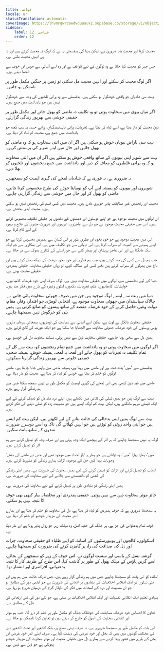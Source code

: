```yaml
---
title: فیاضی
locale: ur
statusTranslation: automatic
coverImage: https://lhvmrqwrcowdvduuaukz.supabase.co/storage/v1/object/public/strapi-uploads/small_cover-educacion-fundamental.webp-2d51a7828a2b1309555be27f7e2a61a0.webp
sidebar:
    label: 12. فیاضی
    order: 12
---
```

محبت کرنا اور محبت پانا ضروری ہے، لیکن دنیا کی بدقسمتی یہ ہے کہ لوگ نہ محبت کرتے ہیں اور نہ ہی انہیں محبت ملتی ہے۔

جس چیز کو محبت کہا جاتا ہے وہ لوگوں کے لیے ناواقف ہے اور وہ اسے آسانی سے جوش اور خوف سے الجھا دیتے ہیں۔

اگر لوگ محبت کر سکتے اور انہیں محبت مل سکتی تو زمین پر جنگیں مکمل طور پر ناممکن ہو جاتیں۔

بہت سی شادیاں جو واقعی خوشگوار ہو سکتی ہیں، بدقسمتی سے وہ پرانی تلخیوں کی وجہ سے خوشگوار نہیں ہیں جو یادداشت میں جمع ہیں۔

اگر میاں بیوی میں سخاوت ہوتی تو وہ تکلیف دہ ماضی کو بھول جاتے اور مکمل طور پر حقیقی خوشی سے بھرپور زندگی گزارتے۔

ذہن محبت کو مار دیتا ہے، اسے تباہ کر دیتا ہے۔ تجربات، پرانی ناپسندیدگیاں، پرانے حسد، یہ سب کچھ جو یادداشت میں جمع ہے، محبت کو تباہ کر دیتا ہے۔

بہت سی ناراض بیویاں خوش ہو سکتی ہیں اگر ان میں اتنی سخاوت ہو کہ وہ ماضی کو بھول جائیں اور حال میں اپنے شوہر کی پرستش کریں۔

بہت سے شوہر اپنی بیویوں کے ساتھ واقعی خوش ہو سکتے ہیں اگر ان میں اتنی سخاوت ہو کہ وہ پرانی غلطیوں کو معاف کر دیں اور یادداشت میں جمع رنجشوں اور تلخیوں کو بھلا دیں۔

یہ ضروری ہے، یہ فوری ہے کہ شادیاں لمحے کی گہری اہمیت کو سمجھیں۔

شوہروں اور بیویوں کو ہمیشہ اپنے آپ کو نوبیاہتا جوڑے کی طرح محسوس کرنا چاہیے، ماضی کو بھول کر اور حال میں خوشی سے زندگی گزارنی چاہیے۔

محبت اور رنجشیں غیر مطابقت پذیر جوہری مادے ہیں۔ محبت میں کسی قسم کی رنجشیں نہیں ہو سکتی ہیں۔ محبت ابدی بخشش ہے۔

ان لوگوں میں محبت موجود ہے جو اپنے دوستوں اور دشمنوں کے دکھوں پر حقیقی تکلیف محسوس کرتے ہیں۔ اس میں حقیقی محبت موجود ہے جو دل سے عاجزوں، غریبوں اور ضرورت مندوں کی فلاح و بہبود کے لیے کام کرتا ہے۔

اس میں محبت موجود ہے جو خود بخود اور فطری طور پر اس کسان سے ہمدردی محسوس کرتا ہے جو اپنے پسینے سے کھیت کو سیراب کرتا ہے، اس دیہاتی سے جو تکلیف میں ہے، اس بھکاری سے جو ایک سکہ مانگتا ہے اور اس عاجز پریشان اور بیمار کتے سے جو راستے کے کنارے بھوک سے مر جاتا ہے۔

جب ہم دل سے کسی کی مدد کرتے ہیں، جب ہم فطری اور خود بخود درخت کی دیکھ بھال کرتے ہیں اور باغ میں پھولوں کو سیراب کرتے ہیں بغیر کسی کے مطالبہ کیے، تو وہاں حقیقی سخاوت، حقیقی ہمدردی، حقیقی محبت ہوتی ہے۔

دنیا کے لیے بدقسمتی سے، لوگوں میں حقیقی سخاوت نہیں ہے۔ لوگ صرف اپنی خود غرضانہ کامیابیوں، خواہشات، کامیابیوں، علم، تجربات، دکھوں، لذتوں وغیرہ کے بارے میں فکر مند ہیں۔

دنیا میں بہت سے ایسے لوگ موجود ہیں جن میں صرف جھوٹی سخاوت پائی جاتی ہے۔ چالاک سیاستدان میں جھوٹی سخاوت موجود ہے، انتخابی لومڑی جو اقتدار، وقار، مقام، دولت وغیرہ حاصل کرنے کے خود غرضانہ مقصد کے ساتھ پیسوں کو ضائع کرتی ہے۔ ہمیں بلی کو خرگوش نہیں سمجھنا چاہیے۔

حقیقی سخاوت بالکل بے لوث ہے، لیکن اسے آسانی سے سیاست کی لومڑیوں، بدمعاش سرمایہ داروں، ہوس پرستوں کی خود غرضانہ جھوٹی سخاوت سے الجھایا جا سکتا ہے جو ایک عورت کی لالچ کرتے ہیں۔

ہمیں دل سے سخی ہونا چاہیے۔ حقیقی سخاوت ذہن سے نہیں ہوتی، مستند سخاوت دل کی خوشبو ہے۔

اگر لوگوں میں سخاوت ہوتی تو وہ یادداشت میں جمع تمام رنجشوں کو، بہت سے کل کے تمام تکلیف دہ تجربات کو بھول جاتے اور لمحہ بہ لمحہ، ہمیشہ خوش، ہمیشہ سخی، حقیقی خلوص سے بھرپور زندگی گزارنا سیکھتے۔

بدقسمتی سے 'میں' یادداشت ہے اور ماضی میں رہتا ہے، ہمیشہ ماضی میں واپس جانا چاہتا ہے۔ ماضی لوگوں کو ختم کر دیتا ہے، خوشی کو تباہ کر دیتا ہے، محبت کو مار دیتا ہے۔

ماضی میں قید ذہن کبھی بھی اس لمحے کی گہری اہمیت کو مکمل طور پر نہیں سمجھ سکتا جس میں ہم زندگی گزار رہے ہیں۔

بہت سے لوگ ہیں جو ہمیں تسلی کی تلاش میں لکھتے ہیں، اپنے درد مند دل کو ٹھیک کرنے کے لیے ایک قیمتی مرہم مانگتے ہیں، لیکن بہت کم لوگ ایسے ہیں جو مصیبت زدہ کو تسلی دینے کی فکر کرتے ہیں۔

بہت سے لوگ ہمیں اپنی بدحالی کی حالت بتانے کے لیے لکھتے ہیں، لیکن بہت کم ایسے ہیں جو اپنی واحد روٹی کو توڑتے ہیں جو انہیں کھلائے گی تاکہ وہ اسے دوسرے ضرورت مندوں کے ساتھ بانٹ سکیں۔

لوگ یہ نہیں سمجھنا چاہتے کہ ہر اثر کے پیچھے ایک وجہ ہوتی ہے اور صرف وجہ کو تبدیل کرنے سے ہم اثر کو تبدیل کرتے ہیں۔

'میں'، ہمارا پیارا 'میں'، وہ توانائی ہے جو ہمارے آباؤ اجداد میں موجود تھی اور جس نے ماضی کی بعض وجوہات پیدا کیں جن کے موجودہ اثرات ہماری زندگی کو مشروط کرتے ہیں۔

اسباب کو تبدیل کرنے اور اثرات کو تبدیل کرنے کے لیے ہمیں سخاوت کی ضرورت ہے۔ ہمیں اپنی زندگی کی کشتی کو دانشمندی سے چلانے کے لیے سخاوت کی ضرورت ہے۔

ہمیں اپنی زندگی کو بنیادی طور پر تبدیل کرنے کے لیے سخاوت کی ضرورت ہے۔

جائز موثر سخاوت ذہن سے نہیں ہوتی۔ حقیقی ہمدردی اور مخلصانہ پیار کبھی بھی خوف کا نتیجہ نہیں ہو سکتے۔

یہ سمجھنا ضروری ہے کہ خوف ہمدردی کو تباہ کر دیتا ہے، دل کی سخاوت کو ختم کر دیتا ہے اور ہمارے اندر محبت کی مزیدار خوشبو کو ختم کر دیتا ہے۔

خوف تمام بدعنوانی کی جڑ ہے، ہر جنگ کی خفیہ اصل، وہ مہلک زہر جو زوال پذیر ہوتا ہے اور مار دیتا ہے۔

اسکولوں، کالجوں اور یونیورسٹیوں کے اساتذہ کو اپنے طلباء کو حقیقی سخاوت، جرات اور دل کی صداقت کی راہ پر گامزن کرنے کی ضرورت کو سمجھنا چاہیے۔

گزشتہ نسل کے باسی اور سست لوگوں نے، اس خوف کے زہر کو سمجھنے کے بجائے، اسے گرین ہاؤس کے مہلک پھول کے طور پر کاشت کیا۔ اس طرح کے طریقہ کار کا نتیجہ بدعنوانی، افراتفری اور انتشار تھا۔

اساتذہ کو اس وقت کو سمجھنا چاہیے جس میں ہم زندگی گزار رہے ہیں، جس نازک حالت میں ہم ہیں اور نئی نسلوں کو ایک انقلابی اخلاقیات کی بنیادوں پر اٹھانے کی ضرورت ہے جو ایٹمی دور کے مطابق ہو جو ان مصیبت اور درد کے لمحات میں فکر کی باوقار گرج کے درمیان شروع ہو رہا ہے۔

بنیادی تعلیم ایک انقلابی نفسیات اور ایک انقلابی اخلاقیات پر مبنی ہے، جو نئے دور کی نئی ارتعاش کی تال کے مطابق ہے۔

تعاون کا احساس خود غرضانہ مسابقت کی خوفناک جنگ کو مکمل طور پر ختم کر دے گا۔ جب ہم موثر اور انقلابی سخاوت کے اصول کو خارج کر دیتے ہیں تو تعاون کرنا ناممکن ہو جاتا ہے۔

اس بات کو مکمل طور پر سمجھنا ضروری ہے، نہ صرف ذہنی سطح پر، بلکہ لاشعور اور تحت الشعور ذہن کے مختلف گوشوں میں بھی کہ بخل اور خود غرضی کی دہشت کیا ہے۔ صرف اپنے اندر خود غرضی اور بخل کے بارے میں شعور پیدا کرنے سے ہمارے دل میں حقیقی محبت اور موثر سخاوت کی مزیدار خوشبو پھوٹتی ہے جو ذہن سے نہیں ہے۔
